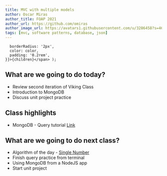 ```yaml
---
title: MVC with multiple models
author: Oscar Miras
author_title: FOAP 2021
author_url: https://github.com/omiras
author_image_url: https://avatars1.githubusercontent.com/u/3286458?s=460&v=4
tags: [mvc, software patterns, database, json]
---
```


      borderRadius: '2px',
      color: color,
      padding: '0.2rem',
    }}>{children}</span> );

## __<Highlight color="#ff8000">What are we going to do today?</Highlight>__

* Review second iteration of Viking Class
* Introduction to MongoDB
* Discuss unit project practice 

## __<Highlight color="#ff8000">Class highlights</Highlight>__ 

* MongoDB - Query tutorial [Link](https://docs.mongodb.com/manual/tutorial/query-documents/)

## __<Highlight color="#ff8000">What are we going to do next class?</Highlight>__

* Algorithm of the day - [Single Number](https://leetcode.com/explore/interview/card/top-interview-questions-easy/92/array/549/)
* Finish query practice from terminal
* Using MongoDB from a NodeJS app
* Start unit project
